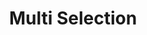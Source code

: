 ---
title: Multi Selection
slug: language-manager/2_explaining/multi-selection
sidebar:
  order: 3
---